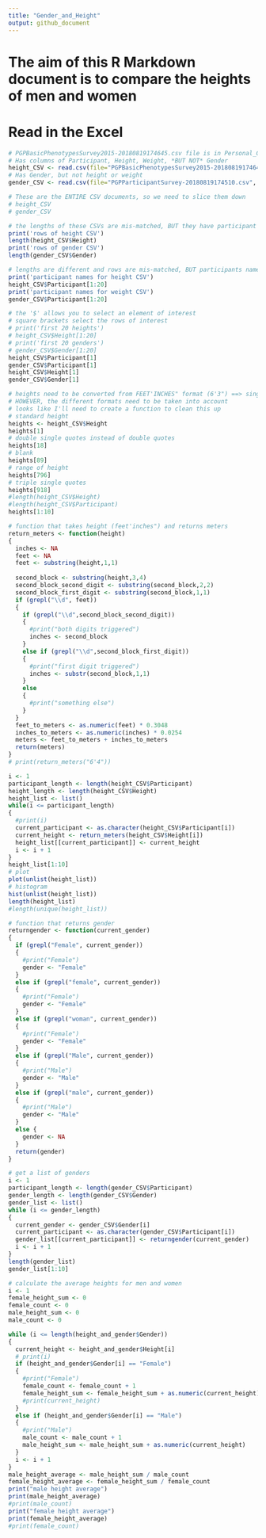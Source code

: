 ```yaml
---
title: "Gender_and_Height"
output: github_document
---
```

# The aim of this R Markdown document is to compare the heights of men and women
# Read in the Excel
```r
# PGPBasicPhenotypesSurvey2015-20180819174645.csv file is in Personal_Genome_Project directory (CWD)
# Has columns of Participant, Height, Weight, *BUT NOT* Gender
height_CSV <- read.csv(file="PGPBasicPhenotypesSurvey2015-20180819174645.csv", header=TRUE, sep=",")
# Has Gender, but not height or weight
gender_CSV <- read.csv(file="PGPParticipantSurvey-20180819174510.csv", header=TRUE, sep=",")

# These are the ENTIRE CSV documents, so we need to slice them down
# height_CSV
# gender_CSV

# the lengths of these CSVs are mis-matched, BUT they have participant names in common
print('rows of height CSV')
length(height_CSV$Height)
print('rows of gender CSV')
length(gender_CSV$Gender)

# lengths are different and rows are mis-matched, BUT participants names shared
print('participant names for height CSV')
height_CSV$Participant[1:20]
print('participant names for weight CSV')
gender_CSV$Participant[1:20]

# the '$' allows you to select an element of interest
# square brackets select the rows of interest
# print('first 20 heights')
# height_CSV$Height[1:20]
# print('first 20 genders')
# gender_CSV$Gender[1:20]
height_CSV$Participant[1]
gender_CSV$Participant[1]
height_CSV$Height[1]
gender_CSV$Gender[1]
```

```r
# heights need to be converted from FEET'INCHES" format (6'3") ==> single-dicit numeric 
# HOWEVER, the different formats need to be taken into account
# looks like I'll need to create a function to clean this up
# standard height
heights <- height_CSV$Height
heights[1]
# double single quotes instead of double quotes
heights[18]
# blank
heights[89]
# range of height
heights[796]
# triple single quotes
heights[918]
#length(height_CSV$Height)
#length(height_CSV$Participant)
heights[1:10]
```


```r
# function that takes height (feet'inches") and returns meters
return_meters <- function(height)
{
  inches <- NA
  feet <- NA
  feet <- substring(height,1,1)
  
  second_block <- substring(height,3,4)
  second_block_second_digit <- substring(second_block,2,2)
  second_block_first_digit <- substring(second_block,1,1)
  if (grepl("\\d", feet))
  {
    if (grepl("\\d",second_block_second_digit))
    {
      #print("both digits triggered")
      inches <- second_block
    }
    else if (grepl("\\d",second_block_first_digit))
    {
      #print("first digit triggered")
      inches <- substr(second_block,1,1)
    }
    else 
    {
      #print("something else")
    }
  }
  feet_to_meters <- as.numeric(feet) * 0.3048
  inches_to_meters <- as.numeric(inches) * 0.0254
  meters <- feet_to_meters + inches_to_meters
  return(meters)
}
# print(return_meters("6'4"))
```

```r
i <- 1
participant_length <- length(height_CSV$Participant)
height_length <- length(height_CSV$Height)
height_list <- list()
while(i <= participant_length)
{
  #print(i)
  current_participant <- as.character(height_CSV$Participant[i])
  current_height <- return_meters(height_CSV$Height[i])
  height_list[[current_participant]] <- current_height
  i <- i + 1
}
height_list[1:10]
# plot
plot(unlist(height_list))
# histogram
hist(unlist(height_list))
length(height_list)
#length(unique(height_list))
```


```r
# function that returns gender
returngender <- function(current_gender)
{
  if (grepl("Female", current_gender))
  {
    #print("Female")
    gender <- "Female"
  }
  else if (grepl("female", current_gender))
  {
    #print("Female")
    gender <- "Female"
  }
  else if (grepl("woman", current_gender))
  {
    #print("Female")
    gender <- "Female"
  }
  else if (grepl("Male", current_gender))
  {
    #print("Male")
    gender <- "Male"
  }
  else if (grepl("male", current_gender))
  {
    #print("Male")
    gender <- "Male"
  }
  else {
    gender <- NA
  }
  return(gender)
}
```

```r
# get a list of genders
i <- 1
participant_length <- length(gender_CSV$Participant)
gender_length <- length(gender_CSV$Gender)
gender_list <- list()
while (i <= gender_length)
{
  current_gender <- gender_CSV$Gender[i]
  current_participant <- as.character(gender_CSV$Participant[i])
  gender_list[[current_participant]] <- returngender(current_gender)
  i <- i + 1
}
length(gender_list)
gender_list[1:10]
```


```r
# calculate the average heights for men and women
i <- 1
female_height_sum <- 0
female_count <- 0
male_height_sum <- 0
male_count <- 0

while (i <= length(height_and_gender$Gender))
{
  current_height <- height_and_gender$Height[i]
  # print(i)
  if (height_and_gender$Gender[i] == "Female")
  {
    #print("Female")
    female_count <- female_count + 1
    female_height_sum <- female_height_sum + as.numeric(current_height)
    #print(current_height)
  }
  else if (height_and_gender$Gender[i] == "Male")
  {
    #print("Male")
    male_count <- male_count + 1
    male_height_sum <- male_height_sum + as.numeric(current_height)
  }
  i <- i + 1
}
male_height_average <- male_height_sum / male_count
female_height_average <- female_height_sum / female_count
print("male height average")
print(male_height_average)
#print(male_count)
print("female height average")
print(female_height_average)
#print(female_count)
```



